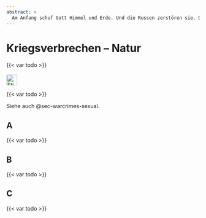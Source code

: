 ```yaml
---
abstract: > 
  Am Anfang schuf Gott Himmel und Erde. Und die Russen zerstören sie. Die Russen lieben es, Mutter Natur zu vergewaltigen.
---
```


# Kriegsverbrechen – Natur {#sec-warcrimes-nature}

::: {.callout-caution title="Mythos"}
{{< var todo >}}
[<br></br>![Stichwortsuche in EUvsDisinfo](../all_common_img/EUvsDisinfo_400x240.jpg){height=2em}](https://euvsdisinfo.eu/disinformation-cases/?text=war%20crimes%20(nature%7Cecocide%7Cmines%7Cpoisened)&sort=relevance)
:::

::: {.callout-tip title="Wahrheit"}
{{< var todo >}}
:::

Siehe auch @sec-warcrimes-sexual.

## A

{{< var todo >}}

## B

{{< var todo >}}

## C

{{< var todo >}}



